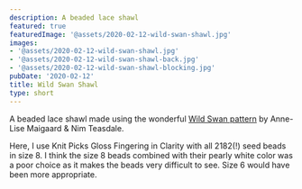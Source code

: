 ```yaml
---
description: A beaded lace shawl
featured: true
featuredImage: '@assets/2020-02-12-wild-swan-shawl.jpg'
images:
- '@assets/2020-02-12-wild-swan-shawl.jpg'
- '@assets/2020-02-12-wild-swan-shawl-back.jpg'
- '@assets/2020-02-12-wild-swan-shawl-blocking.jpg'
pubDate: '2020-02-12'
title: Wild Swan Shawl
type: short
---
```

A beaded lace shawl made using the wonderful [Wild Swan pattern](https://www.ravelry.com/patterns/library/wild-swan) by Anne-Lise Maigaard & Nim Teasdale.

Here, I use Knit Picks Gloss Fingering in Clarity with all 2182(!) seed beads in size 8. I think the size 8 beads combined with their pearly white color was a poor choice as it makes the beads very difficult to see. Size 6 would have been more appropriate.